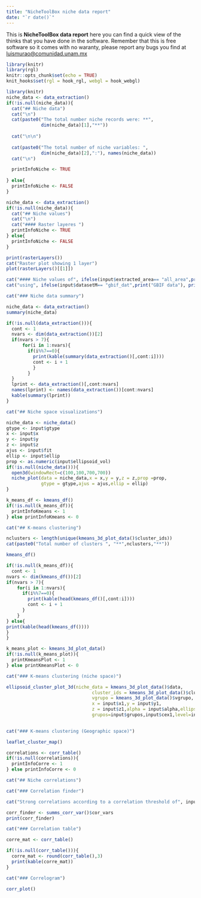 ```yaml
---
title: "NicheToolBox niche data report"
date: "`r date()`"
---
```


This is **NicheToolBox data report** here you can find a quick view of the thinks that you have done in the software. Remember that this is free software so it comes with no waranty, please report any bugs you find at <luismurao@comunidad.unam.mx>

```r
library(knitr)
library(rgl)
knitr::opts_chunk$set(echo = TRUE)
knit_hooks$set(rgl = hook_rgl, webgl = hook_webgl)
```


```r
library(knitr)
niche_data <- data_extraction()
if(!is.null(niche_data)){
  cat("## Niche data")
  cat("\n")
  cat(paste0("The total number niche records were: **", 
             dim(niche_data)[1],"**"))
  
  cat("\n\n")
  
  cat(paste0("The total number of niche variables: ",
             dim(niche_data)[2],":"), names(niche_data))
  cat("\n")

  printInfoNiche <- TRUE
  
} else{
  printInfoNiche <- FALSE
}

```


```r
niche_data <- data_extraction()
if(!is.null(niche_data)){
  cat("## Niche values")
  cat("\n")
  cat("#### Raster layeres ")
  printInfoNiche <- TRUE
} else{
  printInfoNiche <- FALSE
}
```


```r
print(rasterLayers())
cat("Raster plot showing 1 layer")
plot(rasterLayers()[[1]])
```


```r
cat("#### Niche values of", ifelse(input$extracted_area== "all_area",print("All raster area"),print("M polygon area")))
cat("using", ifelse(input$datasetM== "gbif_dat",print("GBIF data"), print("User data")))
```


```r
cat("### Niche data summary")
```

```r
niche_data <- data_extraction()
summary(niche_data)
```

```r
if(!is.null(data_extraction())){
  cont <- 1 
  nvars <- dim(data_extraction())[2]
  if(nvars > 7){
      for(i in 1:nvars){
        if(i%%7==0){
          print(kable(summary(data_extraction()[,cont:i])))
          cont <- i + 1
          }
        }
  }
  lprint <- data_extraction()[,cont:nvars]
  names(lprint) <- names(data_extraction())[cont:nvars]
  kable(summary(lprint))
}
```


```r
cat("## Niche space visualizations")
```

```r

niche_data <- niche_data()
gtype <- input$gtype
x <- input$x
y <- input$y
z <- input$z
ajus <- input$fit
ellip <- input$ellip
prop <- as.numeric(input$ellipsoid_vol)
if(!is.null(niche_data())){
  open3d(windowRect=c(100,100,700,700))
  niche_plot(data = niche_data,x = x,y = y,z = z,prop =prop,
             gtype = gtype,ajus = ajus,ellip = ellip)
}
```


```r
k_means_df <- kmeans_df()
if(!is.null(k_means_df)){
  printInfoKmeans <- 1 
} else printInfoKmeans <- 0
```


```r
cat("## K-means clustering")

nclusters <- length(unique(kmeans_3d_plot_data()$cluster_ids))
cat(paste0("Total number of clusters ", "**",nclusters,"**"))
```

```r
kmeans_df()
```

```r
if(!is.null(k_means_df)){
  cont <- 1 
nvars <- dim(kmeans_df())[2]
if(nvars > 7){
    for(i in 1:nvars){
      if(i%%7==0){
        print(kable(head(kmeans_df()[,cont:i])))
        cont <- i + 1
      }
    }
} else{
print(kable(head(kmeans_df())))
}
}
```

```r
k_means_plot <- kmeans_3d_plot_data()
if(!is.null(k_means_plot)){
  printKmeansPlot <- 1 
} else printKmeansPlot <- 0
```

```r
cat("### K-means clustering (niche space)")
```


```r
ellipsoid_cluster_plot_3d(niche_data = kmeans_3d_plot_data()$data,
                                cluster_ids = kmeans_3d_plot_data()$cluster_ids,
                                vgrupo = kmeans_3d_plot_data()$vgrupo,
                                x = input$x1,y = input$y1,
                                z = input$z1,alpha = input$alpha,ellips = input$ellips,
                                grupos=input$grupos,input$cex1,level=input$kmeans_level)
    
```


```r
cat("### K-means clustering (Geographic space)")
```

```r
leaflet_cluster_map()
```



```r
correlations <- corr_table()
if(!is.null(correlations)){
  printInfoCorre <- 1 
} else printInfoCorre <- 0
```

```r
cat("## Niche correlations")
```

```r
cat("### Correlation finder")
```

```r
cat("Strong correlations according to a correlation threshold of", input$cor_threshold)
```


```r
corr_finder <- summs_corr_var()$cor_vars
print(corr_finder)
```




```r
cat("### Correlation table")
```

```r
corre_mat <- corr_table()
```

```r
if(!is.null(corr_table())){
  corre_mat <- round(corr_table(),3)
  print(kable(corre_mat))
}

```

```r
cat("### Correlogram")
```



```r
corr_plot()
```

